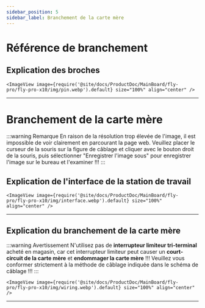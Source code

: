 ```yaml
---
sidebar_position: 5
sidebar_label: Branchement de la carte mère
---
```




# Référence de branchement
## Explication des broches
    <ImageView image={require('@site/docs/ProductDoc/MainBoard/fly-pro/fly-pro-x10/img/pin.webp').default} size="100%" align="center" />
---

# Branchement de la carte mère

:::warning Remarque
  En raison de la résolution trop élevée de l'image, il est impossible de voir clairement en parcourant la page web. Veuillez placer le curseur de la souris sur la figure de câblage et cliquer avec le bouton droit de la souris, puis sélectionner "Enregistrer l'image sous" pour enregistrer l'image sur le bureau et l'examiner !!!
:::



## Explication de l'interface de la station de travail
    <ImageView image={require('@site/docs/ProductDoc/MainBoard/fly-pro/fly-pro-x10/img/interface.webp').default} size="100%" align="center" />
---

## Explication du branchement de la carte mère

:::warning Avertissement
  N'utilisez pas de **interrupteur limiteur tri-terminal** acheté en magasin, car cet interrupteur limiteur peut causer un **court-circuit de la carte mère** et **endommager la carte mère** !!! Veuillez vous conformer strictement à la méthode de câblage indiquée dans le schéma de câblage !!!
:::

    <ImageView image={require('@site/docs/ProductDoc/MainBoard/fly-pro/fly-pro-x10/img/wiring.webp').default} size="100%" align="center" />
---
